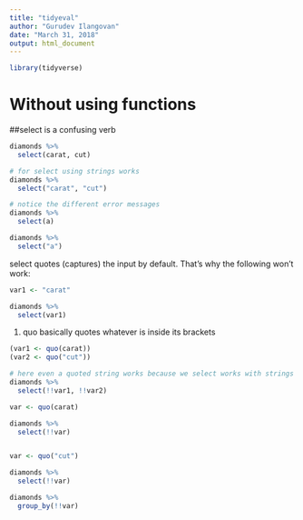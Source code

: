 ```yaml
---
title: "tidyeval"
author: "Gurudev Ilangovan"
date: "March 31, 2018"
output: html_document
---
```

```r
library(tidyverse)
```


# Without using functions

##select is a confusing verb
```r
diamonds %>% 
  select(carat, cut)

# for select using strings works 
diamonds %>% 
  select("carat", "cut")

# notice the different error messages
diamonds %>% 
  select(a)

diamonds %>% 
  select("a")
```

select quotes (captures) the input by default. That's why the following won't work:
```r
var1 <- "carat"

diamonds %>% 
  select(var1)

```



1. quo basically quotes whatever is inside its brackets




```r
(var1 <- quo(carat))
(var2 <- quo("cut"))

# here even a quoted string works because we select works with strings 
diamonds %>% 
  select(!!var1, !!var2)

var <- quo(carat)

diamonds %>% 
  select(!!var)


var <- quo("cut")

diamonds %>% 
  select(!!var)

diamonds %>% 
  group_by(!!var)

```

